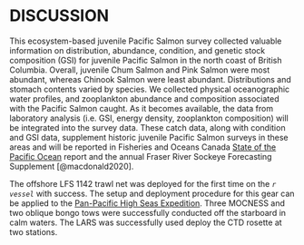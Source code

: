 # DISCUSSION

This ecosystem-based juvenile Pacific Salmon survey collected valuable information on distribution, abundance, condition, and genetic stock composition (GSI) for juvenile Pacific Salmon in the north coast of British Columbia. Overall, juvenile Chum Salmon and Pink Salmon were most abundant, whereas Chinook Salmon were least abundant. Distributions and stomach contents varied by species. We collected physical oceanographic water profiles, and zooplankton abundance and composition associated with the Pacific Salmon caught. As it becomes available, the data from laboratory analysis (i.e. GSI, energy density, zooplankton composition) will be integrated into the survey data. These catch data, along with condition and GSI data, supplement historic juvenile Pacific Salmon surveys in these areas and will be reported in Fisheries and Oceans Canada [State of the Pacific Ocean](https://dfo-mpo.gc.ca/oceans/publications/index-eng.html#soto-pac-tech) report and the annual Fraser River Sockeye Forecasting Supplement [@macdonald2020]. 

The offshore LFS 1142 trawl net was deployed for the first time on the *`r vessel`* with success. The setup and deployment procedure for this gear can be applied to the [Pan-Pacific High Seas Expedition](https://yearofthesalmon.org/high-seas-expeditions/). Three MOCNESS and two oblique bongo tows were successfully conducted off the starboard in calm waters. The LARS was successfully used deploy the CTD rosette at two stations.  
